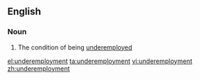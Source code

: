 ==English==

===Noun===
{{en-noun|-}}

# The condition of being [[underemployed]]

[[el:underemployment]]
[[ta:underemployment]]
[[vi:underemployment]]
[[zh:underemployment]]